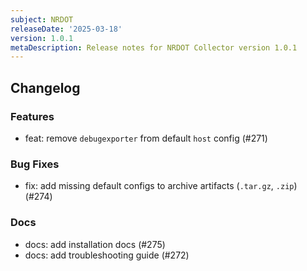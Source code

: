 ```yaml
---
subject: NRDOT
releaseDate: '2025-03-18'
version: 1.0.1
metaDescription: Release notes for NRDOT Collector version 1.0.1
---
```


## Changelog
### Features
* feat: remove `debugexporter` from default `host` config (#271)
### Bug Fixes
* fix: add missing default configs to archive artifacts (`.tar.gz`, `.zip`) (#274)
### Docs
* docs: add installation docs (#275)
* docs: add troubleshooting guide (#272)


